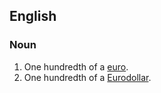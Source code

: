 ==English==

===Noun===
{{en-noun}}

# One hundredth of a [[euro]].
# One hundredth of a [[Eurodollar]].